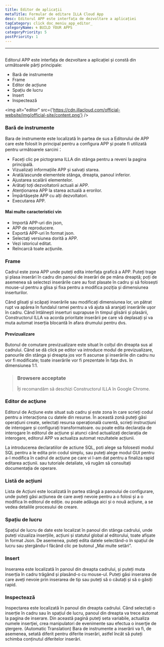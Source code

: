 ```yaml
---
title: Editor de aplicații
metaTitle: Formular de editare ILLA Cloud App
desc: Editorul APP este interfața de dezvoltare a aplicației
tagCategory: click doc_meniu_app_editor_
categoryName: 🌀 BUILD YOUR APPS
categoryPriority: 5
postPriority: 1
---
```


* * *

## <Heading hidden>Editor de aplicație</Heading>

Editorul APP este interfața de dezvoltare a aplicației și constă din următoarele părți principale:

-   Bară de instrumente
-   Frame
-   Editor de acțiune
-   Spațiu de lucru
-   Insert
-   Inspectează

<img alt="editor" src={'https://cdn.illacloud.com/official-website/img/official-site/content.png'} />

### Bară de instrumente

Bara de instrumente este localizată în partea de sus a Editorului de APP care este folosit în principal pentru a configura APP și poate fi utilizată pentru următoarele sarcini：

-   Faceți clic pe pictograma ILLA din stânga pentru a reveni la pagina principală.
-   Vizualizați informațiile APP și salvați starea.
-   Arată/ascunde elementele stânga, dreapta, panoul inferior.
-   Ajustarea scalării elementelor.
-   Arătați toți dezvoltatorii actuali ai APP.
-   Atenționarea APP la starea actuală a erorilor.
-   Împărtășește APP cu alți dezvoltatori.
-   Executarea APP.

#### Mai multe caracteristici vin

-   Importă APP-uri din json,
-   APP de reproducere.
-   Exportă APP-uri în format json.
-   Selectaţi versiunea dorită a APP.
-   Vezi istoricul editat.
-   Reîncarcă toate acţiunile.

[//]: # "[Image]"

### Frame

Cadrul este zona APP unde puteți edita interfața grafică a APP. Puteți trage și plasa inserări în cadru din panoul de inserări de pe mâna dreaptă; poți de asemenea să selectezi inserările care au fost plasate în cadru și să folosești mouse-ul pentru a glisa și fixa pentru a modifica poziția și dimensiunea inserturilor.

Când glisați și scăpați inserările sau modificați dimensiunea lor, un pătrat rupt va apărea în fundalul ramei pentru a vă ajuta să aranjați inserările ușor în cadru. Când întâlnești inserturi suprapuse în timpul glisării și plasării, Constructorul ILLA va acorda prioritate inserării pe care vă deplasați și va muta automat inserția blocantă în afara drumului pentru dvs.

#### Previzualizare

Butonul de comutare previzualizare este situat în colțul din dreapta sus al cadrului. Când se dă click pe editor va introduce modul de previzualizare, panourile din stânga și dreapta jos vor fi ascunse și inserările din cadru nu vor fi modificate; toate inserările vor fi prezentate în fața dvs. în dimensiunea 1:1.

> ### Browsere acceptate
>
> Îți recomandăm să deschizi Constructorul ILLA în Google Chrome.

### Editor de acţiune

Editorul de Acțiune este situat sub cadru și este zona în care scrieți codul pentru a interacționa cu datele din resurse. În această zonă puteți găsi operațiuni create, selectați resursa operațională curentă, scrieți instrucțiuni de interogare și configurați transformatoare. ou poate edita declarația de interogare în editorul de acțiune și atunci când actualizați declarația de interogare, editorul APP va actualiza automat rezultatele acțiunii.

La introducerea declaratiilor de actiune SQL, poti alege sa folosesti modul SQL pentru a le edita prin codul simplu, sau puteţi alege modul GUI pentru a-l modifica în cadrul de acţiune pe care vi l-am dat pentru a finaliza rapid editarea acţiunii. sau tutoriale detaliate, vă rugăm să consultați documentația de operare.

### Listă de acțiuni

Lista de Acțiuni este localizată în partea stângă a panoului de configurare, unde puteți găsi acțiunea de care aveți nevoie pentru a o folosi și a o modifica în editorul de ediție. ou poate adăuga aici și o nouă acțiune, a se vedea detaliile procesului de creare.

### Spațiu de lucru

Spațiul de lucru de date este localizat în panoul din stânga cadrului, unde puteți vizualiza inserțiile, acțiuni și statutul global al editorului, toate afișate în format Json. De asemenea, puteți edita datele selectând-o în spațiul de lucru sau ștergându-l făcând clic pe butonul „Mai multe setări”.

### Insert

Inserarea este localizată în panoul din dreapta cadrului, și puteți muta inserția în cadru trăgând și plasând-o cu mouse-ul. Puteți găsi inserarea de care aveți nevoie prin inserarea de tip sau puteți să o căutați și să o găsiți rapid.

[//]: # "[Image]"

### Inspectează

Inspectarea este localizată în panoul din dreapta cadrului. Când selectați o inserție în cadru sau în spațiul de lucru, panoul din dreapta va trece automat la pagina de inserare. Din această pagină puteţi seta variabile, actualiza numele inserţiei, crea manipulatori de evenimente sau efectua o inserţie de ştergere. (Automatic Translation) Bara de instrumente a inserării va fi, de asemenea, setată diferit pentru diferite inserări, astfel încât să puteți schimba conținutul diferitelor inserări.
